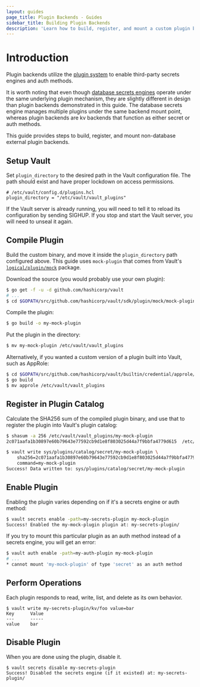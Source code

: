 ```yaml
---
layout: guides
page_title: Plugin Backends - Guides
sidebar_title: Building Plugin Backends
description: 'Learn how to build, register, and mount a custom plugin backend.'
---
```


# Introduction

Plugin backends utilize the [plugin system][plugin-system] to enable third-party
secrets engines and auth methods.

It is worth noting that even though [database secrets engines][database-backend]
operate under the same underlying plugin mechanism, they are slightly different
in design than plugin backends demonstrated in this guide. The database secrets
engine manages multiple plugins under the same backend mount point, whereas
plugin backends are kv backends that function as either secret or auth methods.

This guide provides steps to build, register, and mount non-database external
plugin backends.

## Setup Vault

Set `plugin_directory` to the desired path in the Vault configuration file.
The path should exist and have proper lockdown on access permissions.

```hcl
# /etc/vault/config.d/plugins.hcl
plugin_directory = "/etc/vault/vault_plugins"
```

If the Vault server is already running, you will need to tell it to reload its
configuration by sending SIGHUP. If you stop and start the Vault server, you
will need to unseal it again.

## Compile Plugin

Build the custom binary, and move it inside the `plugin_directory` path
configured above. This guide uses `mock-plugin` that comes from Vault's
[`logical/plugin/mock`](https://github.com/hashicorp/vault/tree/master/logical/plugin/mock/mock-plugin) package.

Download the source (you would probably use your own plugin):

```sh
$ go get -f -u -d github.com/hashicorp/vault
# ...
$ cd $GOPATH/src/github.com/hashicorp/vault/sdk/plugin/mock/mock-plugin
```

Compile the plugin:

```sh
$ go build -o my-mock-plugin
```

Put the plugin in the directory:

```sh
$ mv my-mock-plugin /etc/vault/vault_plugins
```

Alternatively, if you wanted a custom version of a plugin built into Vault, such as AppRole:

```sh
$ cd $GOPATH/src/github.com/hashicorp/vault/builtin/credential/approle/cmd/approle
$ go build
$ mv approle /etc/vault/vault_plugins
```

## Register in Plugin Catalog

Calculate the SHA256 sum of the compiled plugin binary, and use that to register
the plugin into Vault's plugin catalog:

```sh
$ shasum -a 256 /etc/vault/vault_plugins/my-mock-plugin
2c071aafa1b30897e60b79643e77592cb9d1e8f803025d44a7f9bbfa4779d615  /etc/vault/vault_plugins/my-mock-plugin

$ vault write sys/plugins/catalog/secret/my-mock-plugin \
    sha256=2c071aafa1b30897e60b79643e77592cb9d1e8f803025d44a7f9bbfa4779d615 \
    command=my-mock-plugin
Success! Data written to: sys/plugins/catalog/secret/my-mock-plugin
```

## Enable Plugin

Enabling the plugin varies depending on if it's a secrets engine or auth method:

```sh
$ vault secrets enable -path=my-secrets-plugin my-mock-plugin
Success! Enabled the my-mock-plugin plugin at: my-secrets-plugin/
```

If you try to mount this particular plugin as an auth method instead of a
secrets engine, you will get an error:

```sh
$ vault auth enable -path=my-auth-plugin my-mock-plugin
# ...
* cannot mount 'my-mock-plugin' of type 'secret' as an auth method
```

## Perform Operations

Each plugin responds to read, write, list, and delete as its own behavior.

```text
$ vault write my-secrets-plugin/kv/foo value=bar
Key      Value
---      -----
value    bar
```

## Disable Plugin

When you are done using the plugin, disable it.

```text
$ vault secrets disable my-secrets-plugin
Success! Disabled the secrets engine (if it existed) at: my-secrets-plugin/
```

[plugin-system]: /docs/internals/plugins.html
[database-backend]: /docs/secrets/databases/index.html
